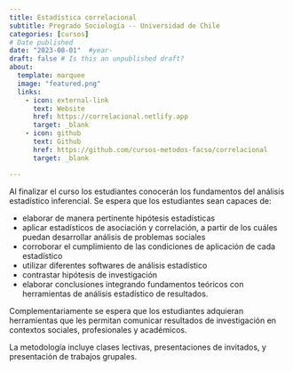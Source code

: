 ```yaml
---
title: Estadística correlacional
subtitle: Pregrado Sociología -- Universidad de Chile
categories: [cursos]
# Date published
date: "2023-08-01"  #year-
draft: false # Is this an unpublished draft?
about:
  template: marquee
  image: "featured.png"  
  links:
    - icon: external-link
      text: Website
      href: https://correlacional.netlify.app
      target: _blank
    - icon: github
      text: Github
      href: https://github.com/cursos-metodos-facso/correlacional
      target: _blank

---
```


Al finalizar el curso los estudiantes conocerán los fundamentos del análisis estadístico inferencial. Se espera que los estudiantes sean capaces de:

- elaborar de manera pertinente hipótesis estadísticas
- aplicar estadísticos de asociación y correlación, a partir de los cuáles puedan desarrollar análisis de problemas sociales
- corroborar el cumplimiento de las condiciones de aplicación de cada estadístico
- utilizar diferentes softwares de análisis estadístico
- contrastar hipótesis de investigación
- elaborar conclusiones integrando fundamentos teóricos con herramientas de análisis estadístico de resultados.

Complementariamente se espera que los estudiantes adquieran herramientas que les permitan comunicar resultados de investigación en contextos sociales, profesionales y académicos.

La metodología incluye clases lectivas, presentaciones de invitados, y presentación de trabajos grupales.

